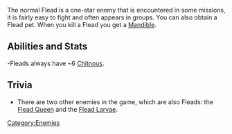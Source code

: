 The normal Flead is a one-star enemy that is encountered in some missions, it is fairly easy to fight and often appears in groups. You can also obtain a Flead pet. When you kill a Flead you get a [[Mandible]].

==Abilities and Stats==
-Fleads always have ~6 [[Chitnous]].

==Trivia==
*There are two other enemies in the game, which are also Fleads: the [[Flead Queen]] and the [[Flead Larvae]].
[[Category:Enemies]]